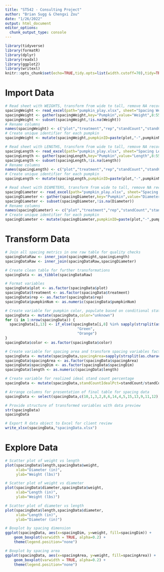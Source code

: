 ```yaml
---
title: "ST542 - Consulting Project"
author: "Brian Sugg & Chengxi Zou"
date: "1/26/2022"
output: html_document
editor_options: 
  chunk_output_type: console
---
```


```r
library(tidyverse)
library(formatR)
library(dplyr)
library(readxl)
library(ggplot2)
library(writexl)
knitr::opts_chunk$set(echo=TRUE,tidy.opts=list(width.cutoff=70),tidy=TRUE)
```

# Import Data  

```r
# Read sheet with WEIGHTS, transform from wide to tall, remove NA records
spacingWeight <- read_excel(path="pumpkin_play.xlsx", sheet="Spacing Weights (lbs)")
spacingWeight <- gather(spacingWeight,key="Pumpkin",value="Weight",8:55)
spacingWeight <- subset(spacingWeight,!is.na(Weight))
# Rename columns
names(spacingWeight) <- c("plot","treatment","rep","standCount","standCountIdeal","spacingDim","greenPumpkins","pumpkinNum","weight")
# Create unique identifier for each pumpkin
spacingWeight <- mutate(spacingWeight,pumpkinID=paste(plot,"-",pumpkinNum))

# Read sheet with LENGTHS, transform from wide to tall, remove NA records
spacingLength <- read_excel(path="pumpkin_play.xlsx", sheet="Spacing Lengths (inches)")
spacingLength <- gather(spacingLength,key="Pumpkin",value="Length",8:55)
spacingLength <- subset(spacingLength,!is.na(Length))
# Rename columns
names(spacingLength) <- c("plot","treatment","rep","standCount","standCountIdeal","spacingDim","greenPumpkins","pumpkinNum","length")
# Create unique identifier for each pumpkin
spacingLength <- mutate(spacingLength,pumpkinID=paste(plot,"-",pumpkinNum))

# Read sheet with DIAMETERS, transform from wide to tall, remove NA records
spacingDiameter <- read_excel(path="pumpkin_play.xlsx", sheet="Spacing Diameters (inches)")
spacingDiameter <- gather(spacingDiameter,key="Pumpkin",value="Diameter",8:55)
spacingDiameter <- subset(spacingDiameter,!is.na(Diameter))
# Rename columns
names(spacingDiameter) <- c("plot","treatment","rep","standCount","standCountIdeal","spacingDim","greenPumpkins","pumpkinNum","diameter")
# Create unique identifier for each pumpkin
spacingDiameter <- mutate(spacingDiameter,pumpkinID=paste(plot,"-",pumpkinNum))
```  

# Transform Data  

```r
# Join all spacing metrics in one raw table for quality checks
spacingDataRaw <- inner_join(spacingWeight,spacingLength)
spacingDataRaw <- inner_join(spacingDataRaw,spacingDiameter)

# Create clean table for further transformations
spacingData <- as_tibble(spacingDataRaw)

# Format variables
spacingData$plot <- as.factor(spacingData$plot)
spacingData$treatment <- as.factor(spacingData$treatment)
spacingData$rep <- as.factor(spacingData$rep)
spacingData$pumpkinNum <- as.numeric(spacingData$pumpkinNum)

# Create variable for pumpkin color, populate based on conditional statement, and format
spacingData <- mutate(spacingData,color="unknown")
for (i in 1:nrow(spacingData)) {
  spacingData[i,13] <- if_else(spacingData[i,8] %in% sapply(strsplit(as.character(spacingData[i,7]),split=", "),function(x) as.numeric(x)),
                                 "Green",
                                 "Orange")
}
spacingData$color <- as.factor(spacingData$color)

# Create variable for spacing area and transform spacing variables factors
spacingData <- mutate(spacingData,spacingArea=sapply(strsplit(as.character(spacingDim),split=" x "),function(x) prod(as.numeric(x))))
spacingData$spacingArea <- as.factor(spacingData$spacingArea)
spacingData$spacingDim <- as.factor(spacingData$spacingDim)
spacingData$length <- as.numeric(spacingData$length)

# Create variable for realized ideal stand count percentage
spacingData <- mutate(spacingData,standCountIdealPct=standCount/standCountIdeal)

# Arrange columns for presentation of final table for spacing data
spacingData <- select(spacingData,c(10,1,3,2,8,6,14,4,5,15,13,9,11,12))

# Provide structure of transformed variables with data preview
str(spacingData)
spacingData

# Export R data object to Excel for client review
write_xlsx(spacingData,"spacingData.xlsx")
```

# Explore Data  

```r
# Scatter plot of weight vs length
plot(spacingData$length,spacingData$weight,
     xlab="Diameter (in)",
     ylab="Weight (lbs)")

# Scatter plot of weight vs diameter
plot(spacingData$diameter,spacingData$weight,
     xlab="Length (in)",
     ylab="Weight (lbs)")

# Scatter plot of diameter vs length
plot(spacingData$length,spacingData$diameter,
     xlab="Length (in)",
     ylab="Diameter (in)")

# Boxplot by spacing dimension
ggplot(spacingData, aes(x=spacingDim, y=weight, fill=spacingDim)) +
    geom_boxplot(varwidth = TRUE, alpha=0.2) +
    theme(legend.position="none")

# Boxplot by spacing area
ggplot(spacingData, aes(x=spacingArea, y=weight, fill=spacingArea)) +
    geom_boxplot(varwidth = TRUE, alpha=0.2) +
    theme(legend.position="none")
```


